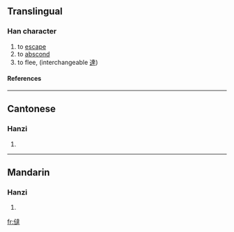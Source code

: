 ==Translingual==
===Han character===
{{Han char|rn=9|rad=人|as=13|sn=15|four=|canj=人卜土手 (OYGQ)}}
# to [[escape]]
# to [[abscond]]
# to flee, (interchangeable [[達]])
====References====
{{Han ref|kx=0119.010|hdz=10217.020|uh=3493|ud=13459}}

----
==Cantonese==
===Hanzi===
{{yue-hanzi|jyut=|y=tat3}}
# {{defn|Cantonese}}

----
==Mandarin==
===Hanzi===
{{cmn-hanzi|pin=[[tà]] ([[ta4]])|wg=t'a<sup>4</sup>}}
# {{defn|Mandarin}}

[[fr:㒓]]